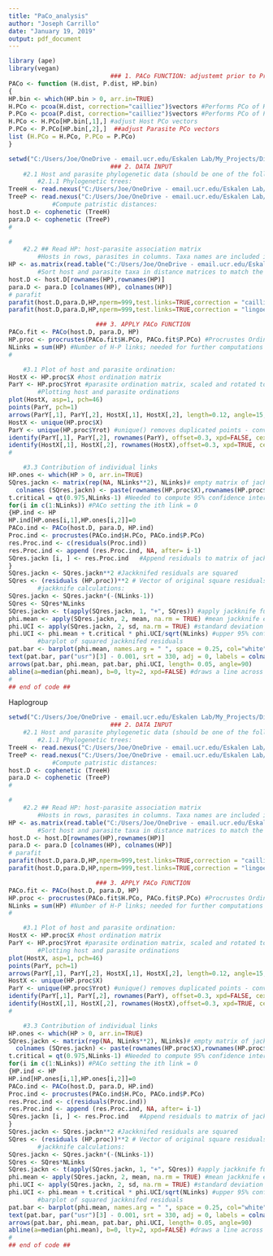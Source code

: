 ---
title: "PaCo_analysis"
author: "Joseph Carrillo"
date: "January 19, 2019"
output: pdf_document
---

```{r}
library (ape)
library(vegan)
							### 1. PACo FUNCTION: adjustemt prior to Procrustes analysis
PACo <- function (H.dist, P.dist, HP.bin)
{ 
HP.bin <- which(HP.bin > 0, arr.in=TRUE)
H.PCo <- pcoa(H.dist, correction="cailliez")$vectors #Performs PCo of Host distances 
P.PCo <- pcoa(P.dist, correction="cailliez")$vectors #Performs PCo of Parasite distances
H.PCo <- H.PCo[HP.bin[,1],] #adjust Host PCo vectors 
P.PCo <- P.PCo[HP.bin[,2],]  ##adjust Parasite PCo vectors
list (H.PCo = H.PCo, P.PCo = P.PCo)
}

```

```{r}
setwd("C:/Users/Joe/OneDrive - email.ucr.edu/Eskalen Lab/My_Projects/Dissertation/Taiwan/Mega Analysis/Manuscript/PACO/tre files/")
							### 2. DATA INPUT
	#2.1 Host and parasite phylogenetic data (should be one of the following):
		#2.1.1 Phylogenetic trees:
TreeH <- read.nexus("C:/Users/Joe/OneDrive - email.ucr.edu/Eskalen Lab/My_Projects/Dissertation/Taiwan/Mega Analysis/Manuscript/PACO/tre files/euwallacea_paco.tre") #this function reads Newick trees
TreeP <- read.nexus("C:/Users/Joe/OneDrive - email.ucr.edu/Eskalen Lab/My_Projects/Dissertation/Taiwan/Mega Analysis/Manuscript/PACO/tre files/fusarium_paco.tre") #for Nexus trees, use read.nexus(file.choose())
            #Compute patristic distances:
host.D <- cophenetic (TreeH)
para.D <- cophenetic (TreeP)
#
```



```{r}
#			
	#2.2 ## Read HP: host-parasite association matrix
		#Hosts in rows, parasites in columns. Taxa names are included in the file and should match those in tree, sequence or distance files. 
HP <- as.matrix(read.table("C:/Users/Joe/OneDrive - email.ucr.edu/Eskalen Lab/My_Projects/Dissertation/Taiwan/Mega Analysis/Manuscript/PACO/tre files/fus_euw_table_trans.txt", header=TRUE)) 
        #Sort host and parasite taxa in distance matrices to match the HP matrix:
host.D <- host.D[rownames(HP),rownames(HP)]
para.D <- para.D [colnames(HP), colnames(HP)]
# parafit
parafit(host.D,para.D,HP,nperm=999,test.links=TRUE,correction = "cailliez")
parafit(host.D,para.D,HP,nperm=999,test.links=TRUE,correction = "lingoes")
```

```{r}
						### 3. APPLY PACo FUNCTION  
PACo.fit <- PACo(host.D, para.D, HP)
HP.proc <- procrustes(PACo.fit$H.PCo, PACo.fit$P.PCo) #Procrustes Ordination 
NLinks = sum(HP) #Number of H-P links; needed for further computations
#
```

```{r}
	#3.1 Plot of host and parasite ordination:
HostX <- HP.proc$X #host ordination matrix
ParY <- HP.proc$Yrot #parasite ordination matrix, scaled and rotated to fit HostX
        #Plotting host and parasite ordinations
plot(HostX, asp=1, pch=46) 
points(ParY, pch=1)
arrows(ParY[,1], ParY[,2], HostX[,1], HostX[,2], length=0.12, angle=15, xpd=FALSE)
HostX <- unique(HP.proc$X) 
ParY <- unique(HP.proc$Yrot) #unique() removes duplicated points - convenient for labelling of points below
identify(ParY[,1], ParY[,2], rownames(ParY), offset=0.3, xpd=FALSE, cex=0.8) #interactive labelling
identify(HostX[,1], HostX[,2], rownames(HostX),offset=0.3, xpd=TRUE, cex= 0.8)
#
```



```{r,warning=FALSE}
	#3.3 Contribution of individual links
HP.ones <- which(HP > 0, arr.in=TRUE)
SQres.jackn <- matrix(rep(NA, NLinks**2), NLinks)# empty matrix of jackknifed squared residuals
  colnames (SQres.jackn) <- paste(rownames(HP.proc$X),rownames(HP.proc$Yrot), sep="-") #colnames identify the H-P link
t.critical = qt(0.975,NLinks-1) #Needed to compute 95% confidence intervals.
for(i in c(1:NLinks)) #PACo setting the ith link = 0
{HP.ind <- HP
HP.ind[HP.ones[i,1],HP.ones[i,2]]=0
PACo.ind <- PACo(host.D, para.D, HP.ind)
Proc.ind <- procrustes(PACo.ind$H.PCo, PACo.ind$P.PCo) 
res.Proc.ind <- c(residuals(Proc.ind))
res.Proc.ind <- append (res.Proc.ind, NA, after= i-1)
SQres.jackn [i, ] <- res.Proc.ind	#Append residuals to matrix of jackknifed squared residuals
} 
SQres.jackn <- SQres.jackn**2 #Jackknifed residuals are squared
SQres <- (residuals (HP.proc))**2 # Vector of original square residuals
        #jackknife calculations:
SQres.jackn <- SQres.jackn*(-(NLinks-1))
SQres <- SQres*NLinks
SQres.jackn <- t(apply(SQres.jackn, 1, "+", SQres)) #apply jackknife function to matrix
phi.mean <- apply(SQres.jackn, 2, mean, na.rm = TRUE) #mean jackknife estimate per link
phi.UCI <- apply(SQres.jackn, 2, sd, na.rm = TRUE) #standard deviation of estimates
phi.UCI <- phi.mean + t.critical * phi.UCI/sqrt(NLinks) #upper 95% confidence interval
        #barplot of squared jackknifed residuals
pat.bar <- barplot(phi.mean, names.arg = " ", space = 0.25, col="white", xlab= "Host-parasite links", ylab= "Squared residuals", ylim=c(0, max(phi.UCI)), cex.lab=1.2)
text(pat.bar, par("usr")[3] - 0.001, srt = 330, adj = 0, labels = colnames(SQres.jackn), xpd = TRUE, font = 1, cex=0.6)
arrows(pat.bar, phi.mean, pat.bar, phi.UCI, length= 0.05, angle=90)
abline(a=median(phi.mean), b=0, lty=2, xpd=FALSE) #draws a line across the median residual value
#
## end of code ##
```

Haplogroup

```{r}
setwd("C:/Users/Joe/OneDrive - email.ucr.edu/Eskalen Lab/My_Projects/Dissertation/Taiwan/Mega Analysis/Manuscript/PACO/tre files/")
							### 2. DATA INPUT
	#2.1 Host and parasite phylogenetic data (should be one of the following):
		#2.1.1 Phylogenetic trees:
TreeH <- read.nexus("C:/Users/Joe/OneDrive - email.ucr.edu/Eskalen Lab/My_Projects/Dissertation/Taiwan/Mega Analysis/Manuscript/PACO/tre files/euwallacea_haplo.tre") #this function reads Newick trees
TreeP <- read.nexus("C:/Users/Joe/OneDrive - email.ucr.edu/Eskalen Lab/My_Projects/Dissertation/Taiwan/Mega Analysis/Manuscript/PACO/tre files/fusarium_paco.tre") #for Nexus trees, use read.nexus(file.choose())
            #Compute patristic distances:
host.D <- cophenetic (TreeH)
para.D <- cophenetic (TreeP)
#
```



```{r}
#			
	#2.2 ## Read HP: host-parasite association matrix
		#Hosts in rows, parasites in columns. Taxa names are included in the file and should match those in tree, sequence or distance files. 
HP <- as.matrix(read.table("C:/Users/Joe/OneDrive - email.ucr.edu/Eskalen Lab/My_Projects/Dissertation/Taiwan/Mega Analysis/Manuscript/PACO/tre files/fus_euw_table_trans_haplo_2.txt", header=TRUE)) 
        #Sort host and parasite taxa in distance matrices to match the HP matrix:
host.D <- host.D[rownames(HP),rownames(HP)]
para.D <- para.D [colnames(HP), colnames(HP)]
# parafit
parafit(host.D,para.D,HP,nperm=999,test.links=TRUE,correction = "cailliez")
parafit(host.D,para.D,HP,nperm=999,test.links=TRUE,correction = "lingoes")
```

```{r}
						### 3. APPLY PACo FUNCTION  
PACo.fit <- PACo(host.D, para.D, HP)
HP.proc <- procrustes(PACo.fit$H.PCo, PACo.fit$P.PCo) #Procrustes Ordination 
NLinks = sum(HP) #Number of H-P links; needed for further computations
#
```

```{r}
	#3.1 Plot of host and parasite ordination:
HostX <- HP.proc$X #host ordination matrix
ParY <- HP.proc$Yrot #parasite ordination matrix, scaled and rotated to fit HostX
        #Plotting host and parasite ordinations
plot(HostX, asp=1, pch=46) 
points(ParY, pch=1)
arrows(ParY[,1], ParY[,2], HostX[,1], HostX[,2], length=0.12, angle=15, xpd=FALSE)
HostX <- unique(HP.proc$X) 
ParY <- unique(HP.proc$Yrot) #unique() removes duplicated points - convenient for labelling of points below
identify(ParY[,1], ParY[,2], rownames(ParY), offset=0.3, xpd=FALSE, cex=0.8) #interactive labelling
identify(HostX[,1], HostX[,2], rownames(HostX),offset=0.3, xpd=TRUE, cex= 0.8)
#
```



```{r,warning=FALSE}
	#3.3 Contribution of individual links
HP.ones <- which(HP > 0, arr.in=TRUE)
SQres.jackn <- matrix(rep(NA, NLinks**2), NLinks)# empty matrix of jackknifed squared residuals
  colnames (SQres.jackn) <- paste(rownames(HP.proc$X),rownames(HP.proc$Yrot), sep="-") #colnames identify the H-P link
t.critical = qt(0.975,NLinks-1) #Needed to compute 95% confidence intervals.
for(i in c(1:NLinks)) #PACo setting the ith link = 0
{HP.ind <- HP
HP.ind[HP.ones[i,1],HP.ones[i,2]]=0
PACo.ind <- PACo(host.D, para.D, HP.ind)
Proc.ind <- procrustes(PACo.ind$H.PCo, PACo.ind$P.PCo) 
res.Proc.ind <- c(residuals(Proc.ind))
res.Proc.ind <- append (res.Proc.ind, NA, after= i-1)
SQres.jackn [i, ] <- res.Proc.ind	#Append residuals to matrix of jackknifed squared residuals
} 
SQres.jackn <- SQres.jackn**2 #Jackknifed residuals are squared
SQres <- (residuals (HP.proc))**2 # Vector of original square residuals
        #jackknife calculations:
SQres.jackn <- SQres.jackn*(-(NLinks-1))
SQres <- SQres*NLinks
SQres.jackn <- t(apply(SQres.jackn, 1, "+", SQres)) #apply jackknife function to matrix
phi.mean <- apply(SQres.jackn, 2, mean, na.rm = TRUE) #mean jackknife estimate per link
phi.UCI <- apply(SQres.jackn, 2, sd, na.rm = TRUE) #standard deviation of estimates
phi.UCI <- phi.mean + t.critical * phi.UCI/sqrt(NLinks) #upper 95% confidence interval
        #barplot of squared jackknifed residuals
pat.bar <- barplot(phi.mean, names.arg = " ", space = 0.25, col="white", xlab= "Host-parasite links", ylab= "Squared residuals", ylim=c(0, max(phi.UCI)), cex.lab=1.2)
text(pat.bar, par("usr")[3] - 0.001, srt = 330, adj = 0, labels = colnames(SQres.jackn), xpd = TRUE, font = 1, cex=0.6)
arrows(pat.bar, phi.mean, pat.bar, phi.UCI, length= 0.05, angle=90)
abline(a=median(phi.mean), b=0, lty=2, xpd=FALSE) #draws a line across the median residual value
#
## end of code ##
```
